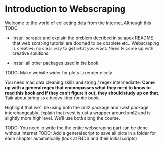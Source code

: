 # Introduction to Webscraping

Welcome to the world of collecting data from the internet. Although this
TODO

- Install scrapex and explain the problem decribed in scrapex README that web scraping tutorial are doomed to be obsolete etc..
Webscraping is creative: no clear way to get what you want. Need to come up with creative solutions.

- Install all other packages used in the book.

TODO: Make website wider for plots to render nicely

You need mad data cleaning skills and string / regex intermediatte. **Come up with a general regex that encompasses what they need to know to read this book and if they can't figure it out, they should study up on that**. Talk about string as a heavy lifter for the book.

Highlight that we'll be using both the xml2 package and rvest package interchangeably. Explain that rvest is just a wrapper around xml2 and is slightly more high level. We'll use both along the course.

TODO: You need to write the the entire webscraping part can be done without internet
TODO: Add a general script to save all plots in a folder for each chapter automatically (look at R4DS and their initial scripts)
